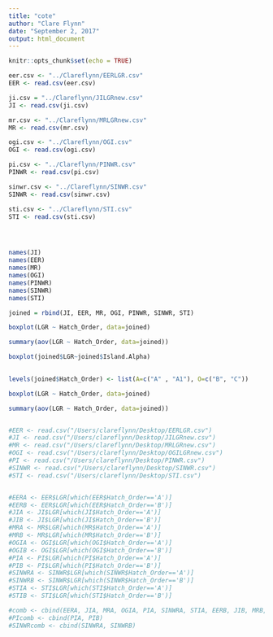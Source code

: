 ```yaml
---
title: "cote"
author: "Clare Flynn"
date: "September 2, 2017"
output: html_document
---
```


```r
knitr::opts_chunk$set(echo = TRUE)
```

```r

eer.csv <- "../Clareflynn/EERLGR.csv"
EER <- read.csv(eer.csv)

ji.csv = "../Clareflynn/JILGRnew.csv"
JI <- read.csv(ji.csv)

mr.csv <- "../Clareflynn/MRLGRnew.csv"
MR <- read.csv(mr.csv)

ogi.csv <- "../Clareflynn/OGI.csv"
OGI <- read.csv(ogi.csv)

pi.csv <- "../Clareflynn/PINWR.csv"
PINWR <- read.csv(pi.csv)

sinwr.csv <- "../Clareflynn/SINWR.csv"
SINWR <- read.csv(sinwr.csv)

sti.csv <- "../Clareflynn/STI.csv"
STI <- read.csv(sti.csv)




names(JI)
names(EER)
names(MR)
names(OGI)
names(PINWR)
names(SINWR)
names(STI)

joined = rbind(JI, EER, MR, OGI, PINWR, SINWR, STI)

boxplot(LGR ~ Hatch_Order, data=joined)

summary(aov(LGR ~ Hatch_Order, data=joined))

boxplot(joined$LGR~joined$Island.Alpha)

	
levels(joined$Hatch_Order) <- list(A=c("A" , "A1"), O=c("B", "C"))

boxplot(LGR ~ Hatch_Order, data=joined)

summary(aov(LGR ~ Hatch_Order, data=joined))


#EER <- read.csv("/Users/clareflynn/Desktop/EERLGR.csv")
#JI <- read.csv("/Users/clareflynn/Desktop/JILGRnew.csv")
#MR <- read.csv("/Users/clareflynn/Desktop/MRLGRnew.csv")
#OGI <- read.csv("/Users/clareflynn/Desktop/OGILGRnew.csv")
#PI <- read.csv("/Users/clareflynn/Desktop/PINWR.csv")
#SINWR <- read.csv("/Users/clareflynn/Desktop/SINWR.csv")
#STI <- read.csv("/Users/clareflynn/Desktop/STI.csv")


#EERA <- EER$LGR[which(EER$Hatch_Order=='A')]
#EERB <- EER$LGR[which(EER$Hatch_Order=='B')]
#JIA <- JI$LGR[which(JI$Hatch_Order=='A')]
#JIB <- JI$LGR[which(JI$Hatch_Order=='B')]
#MRA <- MR$LGR[which(MR$Hatch_Order=='A')]
#MRB <- MR$LGR[which(MR$Hatch_Order=='B')]
#OGIA <- OGI$LGR[which(OGI$Hatch_Order=='A')]
#OGIB <- OGI$LGR[which(OGI$Hatch_Order=='B')]
#PIA <- PI$LGR[which(PI$Hatch_Order=='A')]
#PIB <- PI$LGR[which(PI$Hatch_Order=='B')]
#SINWRA <- SINWR$LGR[which(SINWR$Hatch_Order=='A')]
#SINWRB <- SINWR$LGR[which(SINWR$Hatch_Order=='B')]
#STIA <- STI$LGR[which(STI$Hatch_Order=='A')]
#STIB <- STI$LGR[which(STI$Hatch_Order=='B')]

#comb <- cbind(EERA, JIA, MRA, OGIA, PIA, SINWRA, STIA, EERB, JIB, MRB, OGIB, PIB, SINWRB, STIB)
#PIcomb <- cbind(PIA, PIB)
#SINWRcomb <- cbind(SINWRA, SINWRB)
```

